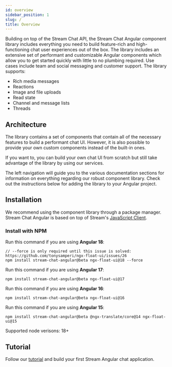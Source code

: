 ```yaml
---
id: overview
sidebar_position: 1
slug: /
title: Overview
---
```


Building on top of the Stream Chat API, the Stream Chat Angular component library includes everything you need to build feature-rich and high-functioning chat user experiences out of the box.
The library includes an extensive set of performant and customizable Angular components which allow you to get started quickly with little to no plumbing required.
Use cases include team and social messaging and customer support. The library supports:

- Rich media messages
- Reactions
- Image and file uploads
- Read state
- Channel and message lists
- Threads

## Architecture

The library contains a set of components that contain all of the necessary features to build a performant chat UI. However, it is also possible to provide your own custom components instead of the built-in ones.

If you want to, you can build your own chat UI from scratch but still take advantage of the library by using our services.

The left navigation will guide you to the various documentation sections for information on everything regarding our robust component library. Check out the instructions below for adding the library to your Angular project.

## Installation

We recommend using the component library through a package manager. Stream Chat Angular is based on top of Stream's [JavaScript Client](https://getstream.io/chat/docs/javascript/?language=javascript).

### Install with NPM

Run this command if you are using **Angular 18**:

```shell
// --force is only required until this issue is solved: https://github.com/tonysamperi/ngx-float-ui/issues/26
npm install stream-chat-angular@beta ngx-float-ui@18 --force
```

Run this command if you are using **Angular 17**:

```shell
npm install stream-chat-angular@beta ngx-float-ui@17
```

Run this command if you are using **Angular 16**:

```shell
npm install stream-chat-angular@beta ngx-float-ui@16
```

Run this command if you are using **Angular 15**:

```shell
npm install stream-chat-angular@beta @ngx-translate/core@14 ngx-float-ui@15
```

Supported node verisons: 18+

## Tutorial

Follow our [tutorial](https://getstream.io/chat/angular/tutorial/) and build your first Stream Angular chat application.
